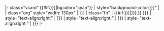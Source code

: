 <noinclude>{{pp-template}}</noinclude><!-- Election candidates and results template
     See Template_talk:Election box for details of how to use this template
     -->
|- class="vcard" {{#if:{{{當選|{{{elected|}}}}}}|bgcolor="cyan"}}
| style="background-color:{{{colour|{{{color|#E9E9E9}}}}}}" |
| class="org" style="width: 130px" | {{{政黨|{{{party|}}}}}}
| class="fn" | {{#if:{{{編號|{{{number|}}}}}}|{{{編號|{{{number|}}}}}}.}} {{{候選人|{{{candidate|}}}}}}
| style="text-align:right;" | {{{票數|{{{votes|}}}}}}
| style="text-align:right;" | {{{百分比|{{{percentage|}}}}}}
| style="text-align:right;" | {{{增減|{{{change|}}}}}}
|-<noinclude>
{{documentation}}
</noinclude>